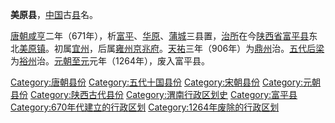 '''美原县'''，[[中国|中国]]古[[县|县]]名。

[[唐朝|唐朝]][[咸亨|咸亨]]二年（671年），析[[富平县|富平]]、[[华原县|华原]]、[[蒲城县|蒲城]]三县置，[[治所|治所]]在今[[陕西省|陕西省]][[富平县|富平县]]东北[[美原镇|美原镇]]。初属[[宜州_(陕西)|宜州]]，后属[[雍州|雍州]][[京兆府|京兆府]]。[[天祐_(唐朝)|天祐]]三年（906年）为[[鼎州_(武周)|鼎州]]治。[[五代|五代]][[后梁|后梁]]为[[裕州_(后梁)|裕州]]治。[[元朝|元朝]][[至元_(忽必烈)|至元]]元年（1264年），废入富平县。

{{陕西行政区划小作品}}
{{DEFAULTSORT:M}}
[[Category:唐朝县份|Category:唐朝县份]]
[[Category:五代十国县份|Category:五代十国县份]]
[[Category:宋朝县份|Category:宋朝县份]]
[[Category:元朝县份|Category:元朝县份]]
[[Category:陕西古代县份|Category:陕西古代县份]]
[[Category:渭南行政区划史|Category:渭南行政区划史]]
[[Category:富平县|Category:富平县]]
[[Category:670年代建立的行政区划|Category:670年代建立的行政区划]]
[[Category:1264年废除的行政区划|Category:1264年废除的行政区划]]